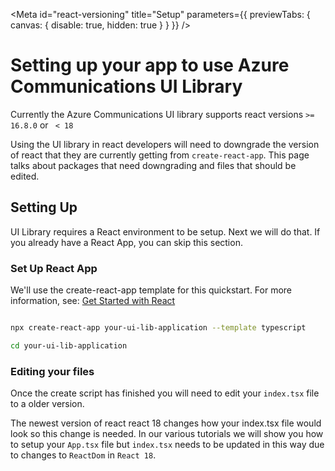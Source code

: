 

<Meta id="react-versioning" title="Setup" parameters={{ previewTabs: { canvas: { disable: true, hidden: true } } }} />

# Setting up your app to use Azure Communications UI Library

Currently the Azure Communications UI library supports react versions `>= 16.8.0` or ` < 18`

Using the UI library in react developers will need to downgrade the version of react that they are currently
getting from `create-react-app`. This page talks about packages that need downgrading and files that should be edited.

## Setting Up

UI Library requires a React environment to be setup. Next we will do that. If you already have a React App, you can skip this section.

### Set Up React App

We'll use the create-react-app template for this quickstart. For more information, see: [Get Started with React](https://reactjs.org/docs/create-a-new-react-app.html)

```bash

npx create-react-app your-ui-lib-application --template typescript

cd your-ui-lib-application

```

### Editing your files

Once the create script has finished you will need to edit your `index.tsx` file to a older version.

<Source code={indexText} />

The newest version of react react 18 changes how your index.tsx file would look so this change is needed. In our
various tutorials we will show you how to setup your `App.tsx` file but `index.tsx` needs to be updated in
this way due to changes to `ReactDom` in `React 18`.
